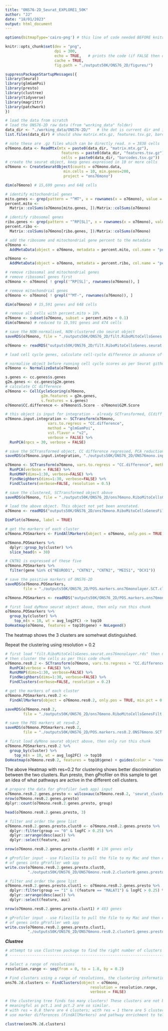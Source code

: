 ```yaml
---
title: "ONS76-2D_Seurat_EXPLORE1_50K"
author: "JJ"
date: "18/01/2023"
output: html_document
---
```


```r
options(bitmapType='cairo-png') # this line of code needed BEFORE knitr code in chunk below
```

```r
knitr::opts_chunk$set(dev = "png",
                      dpi = 300,
                      echo = TRUE,   # prints the code (if FALSE then only code output is shown)
                      cache = TRUE,
                      fig.path = "./outputs50K/ONS76_2D/figures/")
```

```r
suppressPackageStartupMessages({
library(Seurat)
library(glmGamPoi)
library(presto)
library(clustree)
library(tidyverse)
library(magrittr)
library(patchwork)
})
```


```r
# load the data from scratch
# load the ONS76-2D raw data (from "working_data" folder)
data_dir <- "./working_data/ONS76-2D/"   # the dot is current dir and is essential!
list.files(data_dir) # should show matrix.mtx.gz, features.tsv.gz, barcodes.tsv.gz
```

```r
# note these are .gz files which can be directly read. n = 3838 cells
o76mono.data <- ReadMtx(mtx = paste0(data_dir, "matrix.mtx.gz"),
                         features = paste0(data_dir, "features.tsv.gz"), 
                         cells = paste0(data_dir, "barcodes.tsv.gz"))
# create the seurat object, keep genes expressed in 10 or more cells
o76mono <- CreateSeuratObject(counts = o76mono.data,
                          min.cells = 10, min.genes=200,
                          project = "ons76mono")

dim(o76mono) # 15,699 genes and 648 cells
```

```r
# identify mitochondrial genes
mito.genes <- grep(pattern = "^MT", x = rownames(x = o76mono), value = TRUE)
percent.mito <- 
  Matrix::colSums(o76mono[mito.genes, ])/Matrix::colSums(o76mono)

# identify ribosomal genes
ribo.genes <- grep(pattern = "^RP[SL]", x = rownames(x = o76mono), value = TRUE)
percent.ribo <- 
  Matrix::colSums(o76mono[ribo.genes, ])/Matrix::colSums(o76mono)

# add the ribosome and mitochondrial gene percent to the metadata
o76mono <- 
  AddMetaData(object = o76mono, metadata = percent.mito, col.name = "percent.mito")

o76mono <- 
  AddMetaData(object = o76mono, metadata = percent.ribo, col.name = "percent.ribo")

# remove ribosomal and mitochondrial genes
# remove ribosomal genes first
o76mono <- o76mono[ ! grepl('^RP[SL]', rownames(o76mono)), ]

# remove mitochondrial genes 
o76mono <- o76mono[ ! grepl("^MT-", rownames(o76mono)), ]

dim(o76mono) # 15,591 genes and 648 cells
```

```r
# remove all cells with percent.mito > 10%
o76mono <- subset(o76mono, subset = percent.mito < 0.1)
dim(o76mono) # reduced to 15,591 genes and 474 cells
```

```r
# save the NON-normalised, NON-clustered cbo seurat object
saveRDS(o76mono, file = "./outputs50K/ONS76_2D/filt.RiboMitoCellsGenes.seurat.ons76monolayer.rds")
```

```r
o76mono <- readRDS("outputs50K/ONS76_2D/filt.RiboMitoCellsGenes.seurat.ons76monolayer.rds")
```

```r
# load cell cycle genes, calculate cell-cycle difference in advance of regressing out CC difference

# normalise object before running cell cycle scores as per Seurat github issue: https://github.com/satijalab/seurat/issues/1679
o76mono <- NormalizeData(o76mono)

s.genes <- cc.genes$s.genes
g2m.genes <- cc.genes$g2m.genes
# calculate CC difference
o76mono <- CellCycleScoring(o76mono,
                g2m.features = g2m.genes,
                s.features = s.genes)
o76mono$CC.difference <- o76mono$S.Score - o76mono$G2M.Score
```

```r
# this object is input for integration - already SCTransformed, CCdiff regressed, and RunPCA()
o76mono.input.integration <- SCTransform(o76mono, 
                   vars.to.regress = "CC.difference",
                   method = "glmGamPoi",
                   vst.flavor = "v2",
                   verbose = FALSE) %>% 
  RunPCA(npcs = 30, verbose = FALSE)
```

```r
# save the SCTransformed object, CC difference regressed, PCA reduction, as input for integrated workflow
saveRDS(o76mono.input.integration, "./outputs50K/ONS76_2D/ONS76mono.inputIntegration.SCTransformed.CCdiffRegressed.PCA.unclustered.rds")
```

```r
o76mono <- SCTransform(o76mono, vars.to.regress = "CC.difference", method = "glmGamPoi", verbose = FALSE) %>% 
  RunPCA(verbose = FALSE) %>% 
  RunUMAP(dims=1:30, verbose=FALSE) %>% 
  FindNeighbors(dims=1:30, verbose=FALSE) %>% 
  FindClusters(verbose=FALSE, resolution = 0.5)
```

```r
# save the clustered, SCTransformed object above
saveRDS(o76mono, file = "./outputs50K/ONS76_2D/ons76mono.RiboMitoCellsGenesFilt.SCT.clustered.CCdiffRegressed.rds")
```

```r
# load the above object. This object not yet been annotated.
o76mono <- readRDS("outputs50K/ONS76_2D/ons76mono.RiboMitoCellsGenesFilt.SCT.clustered.CCdiffRegressed.rds")
```

```r
DimPlot(o76mono, label = TRUE)
```

```r
# get the markers of each cluster
o76mono.POSmarkers <- FindAllMarkers(object = o76mono, only.pos = TRUE, min.pct = 0.25, logfc.threshold = 0.25)
```

```r
o76mono.POSmarkers %>% 
  dplyr::group_by(cluster) %>% 
  slice_head(n = 30)
```

```r
# CNTN1 is expressed of these five
o76mono.POSmarkers %>%
  filter(gene %in% c("NEUROD1", "CNTN1", "CNTN2", "MEIS1", "DCX1"))
```

```r
# save the positive markers of ONS76-2D
saveRDS(o76mono.POSmarkers, 
        file = "./outputs50K/ONS76_2D/POS.markers.ons76monolayer.SCT.clustered.rds")
```

```r
o76mono.POSmarkers <- readRDS("outputs50K/ONS76_2D/POS.markers.ons76monolayer.SCT.clustered.rds")
```


```r
# first load dyMono seurat object above, then only run this chunk
o76mono.POSmarkers %>% 
  group_by(cluster) %>%
    top_n(n = 10, wt = avg_log2FC) -> top10
DoHeatmap(o76mono, features = top10$gene) + NoLegend()
```

The heatmap shows the 3 clusters are somehwat distinguished.

Repeat the clustering using resolution = 0.2
```r
# first load "filt.RiboMitoCellsGenes.seurat.ons76monolayer.rds" then normalise, run CC regression,
# then cluster the cells as per this code chunk
o76mono.res0.2 <- SCTransform(o76mono, vars.to.regress = "CC.difference", method = "glmGamPoi", verbose = FALSE) %>% 
  RunPCA(verbose = FALSE) %>% 
  RunUMAP(dims=1:30, verbose=FALSE) %>% 
  FindNeighbors(dims=1:30, verbose=FALSE) %>% 
  FindClusters(verbose=FALSE, resolution = 0.2)
```

```r
# get the markers of each cluster
o76mono.POSmarkers.res0.2 <- 
  FindAllMarkers(object = o76mono.res0.2, only.pos = TRUE, min.pct = 0.25, logfc.threshold = 0.25)
```

```r
saveRDS(o76mono.res0.2,
        file = "./outputs50K/ONS76_2D/ons76mono.RiboMitoCellsGenesFilt.SCT.res0.2.clustered.CCdiffRegressed.rds")
```

```r
# save the POS markers at res=0.2
saveRDS(o76mono.POSmarkers.res0.2,
        file = "./outputs50K/ONS76_2D/POS.markers.res0.2.ONS76mono.SCT.clustered.rds")
```


```r
# first load dyMono seurat object above, then only run this chunk
o76mono.POSmarkers.res0.2 %>% 
  group_by(cluster) %>%
    top_n(n = 10, wt = avg_log2FC) -> top10
DoHeatmap(o76mono.res0.2, features = top10$gene) + guides(color = "none")
```

The above Heatmap with res=0.2 for clustering shows better discrimination between the two clusters. Run presto, then gProfiler on this sample to get an idea of what pathways are active in the different cell clusters.

```r
# prepare the data for gProfiler (web app) input
o76mono.res0.2.genes.presto <- wilcoxauc(o76mono.res0.2, 'seurat_clusters')
nrow(o76mono.res0.2.genes.presto)
dplyr::count(o76mono.res0.2.genes.presto, group)
```

```r
head(o76mono.res0.2.genes.presto, 3)
```

```r
# filter and order the gene list
o76mono.res0.2.genes.presto.clust0 <- o76mono.res0.2.genes.presto %>% 
  dplyr::filter(group == "0" & logFC > 0.25) %>%
  dplyr::arrange(desc(auc)) %>% 
  dplyr::select(feature, auc)

nrow(o76mono.res0.2.genes.presto.clust0) # 136 genes only
```

```r
# gProfiler input - use Filezilla to pull the file to my Mac and then copy and paste the ordered list
# of genes into gProfiler web app
write.csv(o76mono.res0.2.genes.presto.clust0, 
          "./outputs50K/ONS76_2D/ONS76mono.res0.2.cluster0.genes.presto.gProfilerInput.csv", quote = F)
```

```r
# filter and order the gene list
o76mono.res0.2.genes.presto.clust1 <- o76mono.res0.2.genes.presto %>% 
  dplyr::filter(group == "1" & !(feature == "MALAT1") & logFC > 0.25) %>%
  dplyr::arrange(desc(auc)) %>% 
  dplyr::select(feature, auc)

nrow(o76mono.res0.2.genes.presto.clust1) # 483 genes
```

```r
# gProfiler input - use Filezilla to pull the file to my Mac and then copy and paste the ordered list
# of genes into gProfiler web app
write.csv(o76mono.res0.2.genes.presto.clust1, 
          "./outputs50K/ONS76_2D/ONS76mono.res0.2.cluster1.genes.presto.gProfilerInput.csv", quote = F)
```



***Clustree***
```r
# attempt to use Clustree package to find the right number of clusters
# -----------------------------------------------------------------------------------------------

# Select a range of resolutions
resolution.range <- seq(from = 0, to = 1.8, by = 0.2)

# Find clusters using a range of resolutions, the clustering information is in the metadata slot
ons76.2d.clusters <- FindClusters(object = o76mono, 
                                      resolution = resolution.range,
                                      verbose = FALSE)
```

```r
# the clustering tree finds too many clusters! These clusters are not biologically
# meaningful as pct.1 and pct.2 are so similar.
# with res = 0.8 there are 4 clusters; with res = 1 there are 5 clusters.
# use marker differences (FindAllMarkers) and pathway enrichment to tell how many clusters have distinct enrichments. 

clustree(ons76.2d.clusters)
```























